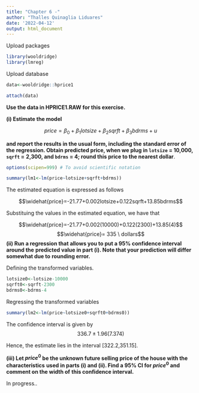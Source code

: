 ---
title: "Chapter 6 -"
author: "Thalles Quinaglia Liduares"
date: '2022-04-12'
output: html_document
---

Upload packages

```{r, warning=FALSE, message=FALSE}

library(wooldridge)
library(lmreg)
```


Upload database

```{r, warning=FALSE, message=FALSE}

data<-wooldridge::hprice1

attach(data)

```


**Use the data in HPRICE1.RAW for this exercise.**

**(i) Estimate the model**

$$price=\beta_0+\beta_1lotsize+\beta_2sqrft+\beta_3bdrms+u$$

**and report the results in the usual form, including the standard error of the**
**regression. Obtain predicted price, when we plug in `lotsize` = 10,000, `sqrft` =**
**2,300, and `bdrms` = 4; round this price to the nearest dollar**.

```{r}

options(scipen=999) # To avoid scientific notation

summary(lm1<-lm(price~lotsize+sqrft+bdrms))

```

The estimated equation is expressed as follows

$$\widehat{price}=-21.77+0.002lotsize+0.122sqrft+13.85bdrms$$

Substituing the values in the estimated equation, we have that

$$\widehat{price}=-21.77+0.002(10000)+0.122(2300)+13.85(4)$$
$$\widehat{price}=  335 \ dollars$$
**(ii) Run a regression that allows you to put a 95% confidence interval around the**
**predicted value in part (i). Note that your prediction will differ somewhat due to**
**rounding error.**

Defining the transformed variables.

```{r}
lotsize0<-lotsize-10000
sqrft0<-sqrft-2300
bdrms0<-bdrms-4
```

Regressing the transformed variables

```{r}
summary(lm2<-lm(price~lotsize0+sqrft0+bdrms0))
```


The confidence interval is given by $$336.7 \pm 1.96(7.374)$$


Hence, the estimate lies in the interval [322.2,351.15].

**(iii) Let $price^0$ be the unknown future selling price of the house with the characteristics**
**used in parts (i) and (ii). Find a 95% CI for $price^0$ and comment on the width of**
**this confidence interval.**

In progress..

